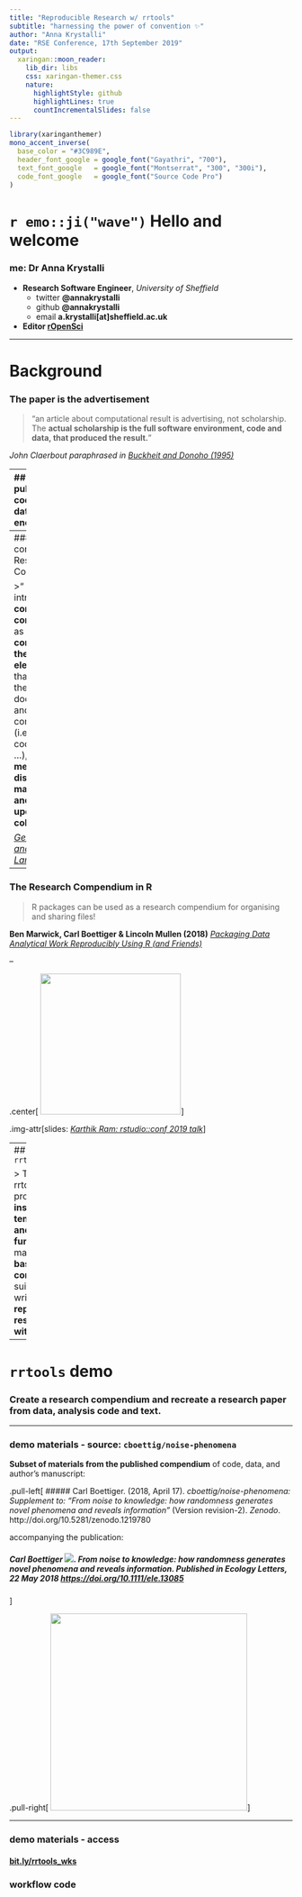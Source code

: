```yaml
---
title: "Reproducible Research w/ rrtools"
subtitle: "harnessing the power of convention ✨"
author: "Anna Krystalli"
date: "RSE Conference, 17th September 2019"
output:
  xaringan::moon_reader:
    lib_dir: libs
    css: xaringan-themer.css
    nature:
      highlightStyle: github
      highlightLines: true
      countIncrementalSlides: false
---
```


```r
library(xaringanthemer)
mono_accent_inverse(
  base_color = "#3C989E",
  header_font_google = google_font("Gayathri", "700"),
  text_font_google   = google_font("Montserrat", "300", "300i"),
  code_font_google   = google_font("Source Code Pro")
)
```



# `r emo::ji("wave")` Hello and welcome

### me: Dr Anna Krystalli

- **Research Software Engineer**, _University of Sheffield_
    + twitter **@annakrystalli**
    + github **@annakrystalli**
    + email **a.krystalli[at]sheffield.ac.uk**
    
- **Editor [rOpenSci](http://onboarding.ropensci.org/)**

---

# Background

### The paper is the advertisement

> “an article about computational result is advertising, not scholarship. The **actual scholarship is the full software environment, code and data, that produced the result.**”

*John Claerbout paraphrased in [Buckheit and Donoho (1995)](https://statweb.stanford.edu/~wavelab/Wavelab_850/wavelab.pdf)*


---
## Is published code and data enough?


.center[
![](assets/reproducible-data-analysis-02.png)
]

.img-attr[slides: [_Karthik Ram: rstudio::conf 2019 talk_](https://github.com/karthik/rstudio2019)]

---
### The concept of a Research Compendium

>“
...We introduce the **concept of a compendium**
as both a **container for the different elements**
that make up the document and its computations (i.e. text, code, data, ...), and as a **means for distributing, managing and updating the
collection**."

[_Gentleman and Temple Lang, 2004_](https://biostats.bepress.com/bioconductor/paper2/)

---

### The Research Compendium in R

> R packages can be used as a research compendium for organising and sharing files!


**Ben Marwick, Carl Boettiger & Lincoln Mullen (2018)** [_Packaging Data Analytical Work Reproducibly Using R (and Friends)_](https://peerj.com/preprints/3192/)

--

.center[
<img src="assets/package_friends.png" height=250px>
]

.img-attr[slides: [_Karthik Ram: rstudio::conf 2019 talk_](https://github.com/karthik/rstudio2019)]

---
## Enter `rrtools`

> The goal of rrtools is to provide **instructions, templates, and functions** for making a **basic compendium** suitable for writing **reproducible research with R**.

--

# `rrtools` demo

### **Create a research compendium** and **recreate a research paper** from **data, analysis code and text**.

---

### demo materials - source: `cboettig/noise-phenomena`

**Subset of materials from the published compendium** of code, data, and author's manuscript: 

.pull-left[
##### Carl Boettiger. (2018, April 17). *cboettig/noise-phenomena: Supplement to: "From noise to knowledge: how randomness generates novel phenomena and reveals information"* (Version revision-2). *Zenodo*. http://doi.org/10.5281/zenodo.1219780

accompanying the publication:

##### Carl Boettiger [![](https://orcid.org/sites/default/files/images/orcid_16x16.png)](https://orcid.org/0000-0002-1642-628X). *From noise to knowledge: how randomness generates novel phenomena and reveals information*.  Published in *Ecology Letters*, 22 May 2018 <https://doi.org/10.1111/ele.13085>
]

.pull-right[
<img src="assets/Boettiger-2018.png" height="350px">
]

---
### demo materials - access

#### [bit.ly/rrtools_wks](https:bit.ly/rrtools_wks)

### workflow code
